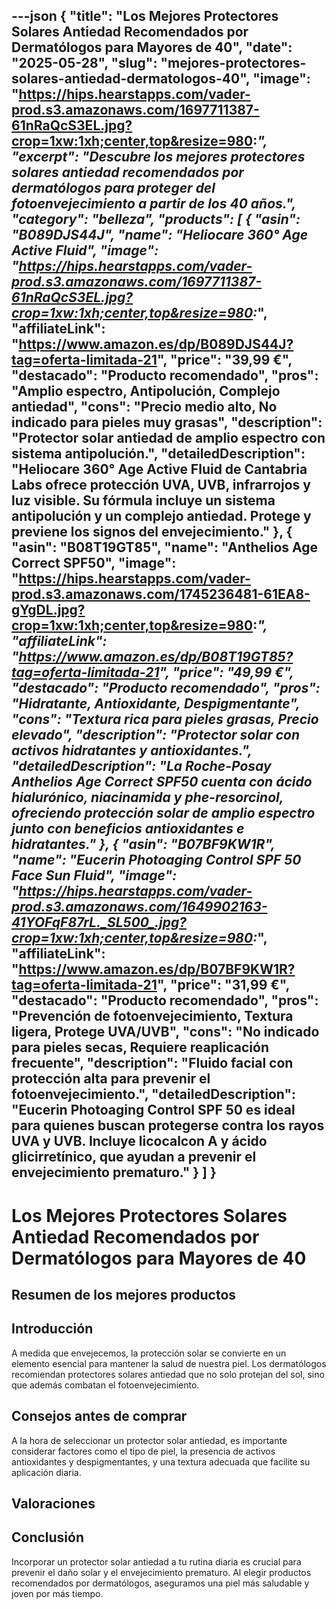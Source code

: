 ---json
{
  "title": "Los Mejores Protectores Solares Antiedad Recomendados por Dermatólogos para Mayores de 40",
  "date": "2025-05-28",
  "slug": "mejores-protectores-solares-antiedad-dermatologos-40",
  "image": "https://hips.hearstapps.com/vader-prod.s3.amazonaws.com/1697711387-61nRaQcS3EL.jpg?crop=1xw:1xh;center,top&resize=980:*",
  "excerpt": "Descubre los mejores protectores solares antiedad recomendados por dermatólogos para proteger del fotoenvejecimiento a partir de los 40 años.",
  "category": "belleza",
  "products": [
    {
      "asin": "B089DJS44J",
      "name": "Heliocare 360° Age Active Fluid",
      "image": "https://hips.hearstapps.com/vader-prod.s3.amazonaws.com/1697711387-61nRaQcS3EL.jpg?crop=1xw:1xh;center,top&resize=980:*",
      "affiliateLink": "https://www.amazon.es/dp/B089DJS44J?tag=oferta-limitada-21",
      "price": "39,99 €",
      "destacado": "Producto recomendado",
      "pros": "Amplio espectro, Antipolución, Complejo antiedad",
      "cons": "Precio medio alto, No indicado para pieles muy grasas",
      "description": "Protector solar antiedad de amplio espectro con sistema antipolución.",
      "detailedDescription": "Heliocare 360° Age Active Fluid de Cantabria Labs ofrece protección UVA, UVB, infrarrojos y luz visible. Su fórmula incluye un sistema antipolución y un complejo antiedad. Protege y previene los signos del envejecimiento."
    },
    {
      "asin": "B08T19GT85",
      "name": "Anthelios Age Correct SPF50",
      "image": "https://hips.hearstapps.com/vader-prod.s3.amazonaws.com/1745236481-61EA8-gYgDL.jpg?crop=1xw:1xh;center,top&resize=980:*",
      "affiliateLink": "https://www.amazon.es/dp/B08T19GT85?tag=oferta-limitada-21",
      "price": "49,99 €",
      "destacado": "Producto recomendado",
      "pros": "Hidratante, Antioxidante, Despigmentante",
      "cons": "Textura rica para pieles grasas, Precio elevado",
      "description": "Protector solar con activos hidratantes y antioxidantes.",
      "detailedDescription": "La Roche-Posay Anthelios Age Correct SPF50 cuenta con ácido hialurónico, niacinamida y phe-resorcinol, ofreciendo protección solar de amplio espectro junto con beneficios antioxidantes e hidratantes."
    },
    {
      "asin": "B07BF9KW1R",
      "name": "Eucerin Photoaging Control SPF 50 Face Sun Fluid",
      "image": "https://hips.hearstapps.com/vader-prod.s3.amazonaws.com/1649902163-41YOFqF87rL._SL500_.jpg?crop=1xw:1xh;center,top&resize=980:*",
      "affiliateLink": "https://www.amazon.es/dp/B07BF9KW1R?tag=oferta-limitada-21",
      "price": "31,99 €",
      "destacado": "Producto recomendado",
      "pros": "Prevención de fotoenvejecimiento, Textura ligera, Protege UVA/UVB",
      "cons": "No indicado para pieles secas, Requiere reaplicación frecuente",
      "description": "Fluido facial con protección alta para prevenir el fotoenvejecimiento.",
      "detailedDescription": "Eucerin Photoaging Control SPF 50 es ideal para quienes buscan protegerse contra los rayos UVA y UVB. Incluye licocalcon A y ácido glicirretínico, que ayudan a prevenir el envejecimiento prematuro."
    }
  ]
}
---


# Los Mejores Protectores Solares Antiedad Recomendados por Dermatólogos para Mayores de 40

## Resumen de los mejores productos

<ProductRankingTable products={products} />

## Introducción

A medida que envejecemos, la protección solar se convierte en un elemento esencial para mantener la salud de nuestra piel. Los dermatólogos recomiendan protectores solares antiedad que no solo protejan del sol, sino que además combatan el fotoenvejecimiento.

## Consejos antes de comprar

A la hora de seleccionar un protector solar antiedad, es importante considerar factores como el tipo de piel, la presencia de activos antioxidantes y despigmentantes, y una textura adecuada que facilite su aplicación diaria.

## Valoraciones

<ProductDetailCard product={products[0]} />

<ProductDetailCard product={products[1]} />

<ProductDetailCard product={products[2]} />

## Conclusión

Incorporar un protector solar antiedad a tu rutina diaria es crucial para prevenir el daño solar y el envejecimiento prematuro. Al elegir productos recomendados por dermatólogos, aseguramos una piel más saludable y joven por más tiempo.
